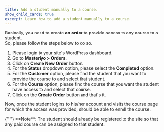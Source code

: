 ```yaml
---
title: Add a student manually to a course.
show_child_cards: true
excerpt: Learn how to add a student manually to a course. 
---
```


Basically, you need to create **an order** to provide access to any course to a student.<br />
So, please follow the steps below to do so.

1. Please login to your site's WordPress dashboard.
2. Go to **Masteriyo > Orders**.
3. Click on **Create New Order** button.
4. For the **Status** dropdown option, please select the **Completed** option.
5. For the **Customer** option, please find the student that you want to provide the course to and select that student.
6. For the **Course** option, please find the course that you want the student have access to and select that course.
7. Click on the **Create Order** button and that's it.

Now, once the student logins to his/her account and visits the course page for which the access was provided, should be able to enroll the course.

<Callout>
  {" "}  
  **Note**: The student should already be registered to the site so that any paid course can be assigned to that student. 
</Callout>

